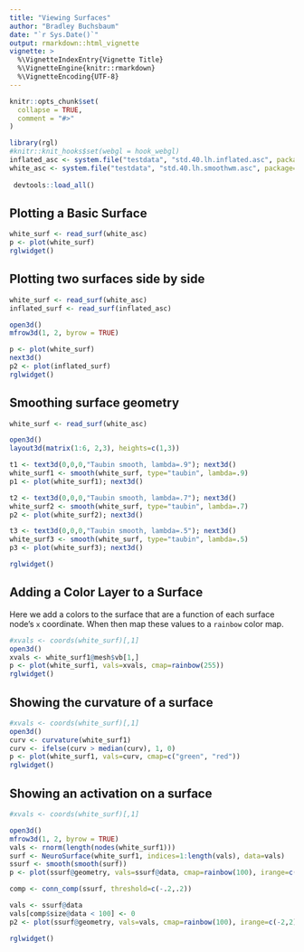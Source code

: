 ```yaml
---
title: "Viewing Surfaces"
author: "Bradley Buchsbaum"
date: "`r Sys.Date()`"
output: rmarkdown::html_vignette
vignette: >
  %\VignetteIndexEntry{Vignette Title}
  %\VignetteEngine{knitr::rmarkdown}
  %\VignetteEncoding{UTF-8}
---
```


```r
knitr::opts_chunk$set(
  collapse = TRUE,
  comment = "#>"
)

library(rgl)
#knitr::knit_hooks$set(webgl = hook_webgl)
inflated_asc <- system.file("testdata", "std.40.lh.inflated.asc", package="neurosurf")
white_asc <- system.file("testdata", "std.40.lh.smoothwm.asc", package="neurosurf")
 
 devtools::load_all()
```

## Plotting a Basic Surface 

```r

white_surf <- read_surf(white_asc)
p <- plot(white_surf)
rglwidget()

```

## Plotting two surfaces side by side


```r

white_surf <- read_surf(white_asc)
inflated_surf <- read_surf(inflated_asc)

open3d()
mfrow3d(1, 2, byrow = TRUE)

p <- plot(white_surf)
next3d()
p2 <- plot(inflated_surf)
rglwidget()

```


## Smoothing surface geometry


```r

white_surf <- read_surf(white_asc)

open3d()
layout3d(matrix(1:6, 2,3), heights=c(1,3))

t1 <- text3d(0,0,0,"Taubin smooth, lambda=.9"); next3d()
white_surf1 <- smooth(white_surf, type="taubin", lambda=.9)
p1 <- plot(white_surf1); next3d()

t2 <- text3d(0,0,0,"Taubin smooth, lambda=.7"); next3d()
white_surf2 <- smooth(white_surf, type="taubin", lambda=.7)
p2 <- plot(white_surf2); next3d()

t3 <- text3d(0,0,0,"Taubin smooth, lambda=.5"); next3d()
white_surf3 <- smooth(white_surf, type="taubin", lambda=.5)
p3 <- plot(white_surf3); next3d()

rglwidget()

```

## Adding a Color Layer to a Surface

Here we add a colors to the surface that are a function of each surface node's `x` coordinate. When then map these values to a `rainbow` color map.

```r

#xvals <- coords(white_surf)[,1]
open3d()
xvals <- white_surf1@mesh$vb[1,]
p <- plot(white_surf1, vals=xvals, cmap=rainbow(255))
rglwidget()

```

## Showing the curvature of a surface

```r

#xvals <- coords(white_surf)[,1]
open3d()
curv <- curvature(white_surf1)
curv <- ifelse(curv > median(curv), 1, 0)
p <- plot(white_surf1, vals=curv, cmap=c("green", "red"))
rglwidget()

```

## Showing an activation on a surface

```r

#xvals <- coords(white_surf)[,1]

open3d()
mfrow3d(1, 2, byrow = TRUE)
vals <- rnorm(length(nodes(white_surf1)))
surf <- NeuroSurface(white_surf1, indices=1:length(vals), data=vals)
ssurf <- smooth(smooth(surf))
p <- plot(ssurf@geometry, vals=ssurf@data, cmap=rainbow(100), irange=c(-2,2), thresh=c(-.2, .2))

comp <- conn_comp(ssurf, threshold=c(-.2,.2))

vals <- ssurf@data
vals[comp$size@data < 100] <- 0
p2 <- plot(ssurf@geometry, vals=vals, cmap=rainbow(100), irange=c(-2,2), thresh=c(-.2, .2))

rglwidget()

```

